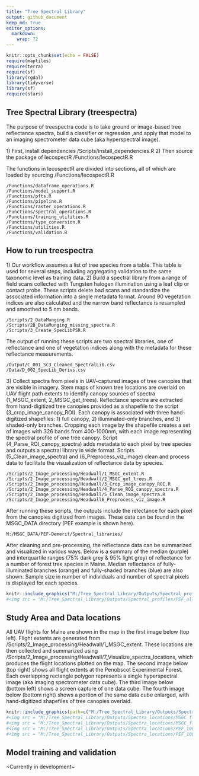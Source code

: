 ```yaml
---
title: "Tree Spectral Library"
output: github_document
keep_md: true
editor_options: 
  markdown: 
    wrap: 72
---
```


```r
knitr::opts_chunk$set(echo = FALSE)
require(maptiles)
require(terra)
require(sf)
library(rgdal)
library(tidyverse)
library(sf)
require(stars)
```

## Tree Spectral Library (treespectra)

The purpose of treespectra code is to take ground or image-based tree
reflectance spectra, build a classifier or regression ,and apply that
model to an imaging spectrometer data cube (aka hyperspectral image).

1\) First, install dependencies /Scripts/install_dependencies.R 2) Then
source the package of lecospectR /Functions/lecospectR.R

The functions in lecospectR are divided into sections, all of which are
loaded by sourcing /Functions/lecospectR.R

    /Functions/dataframe_operations.R  
    /Functions/model_support.R 
    /Functions/pfts.R  
    /Functions/pipeline.R  
    /Functions/raster_operations.R 
    /Functions/spectral_operations.R   
    /Functions/training_utilities.R    
    /Functions/type_conversion.R   
    /Functions/utilities.R 
    /Functions/validation.R    

## How to run treespectra

1\) Our workflow assumes a list of tree species from a table.
This table is used for several steps, including aggregating validation
to the same taxonomic level as training data. 2) Build a spectral
library from a range of field scans collected with Tungsten halogen
illumination using a leaf clip or contact probe. These scripts delete
bad scans and standardize the associated information into a single
metadata format. Around 90 vegetation indices are also calculated and
the narrow band reflectance is resampled and smoothed to 5 nm bands.

    /Scripts/2_DataMunging.R
    /Scripts/2B_DataMunging_missing_spectra.R   
    /Scripts/3_Create_SpecLibPSR.R

The output of running these scripts are two spectral libraries, one of
reflectance and one of vegetation indices along with the metadata for
these reflectance measurements.

    /Output/C_001_SC3_Cleaned_SpectralLib.csv
    /Data/D_002_SpecLib_Derivs.csv

3\) Collect spectra from pixels in UAV-captured images of tree canopies
that are visible in imagery. Stem maps of known tree locations are
overlaid on UAV flight path extents to identify canopy sources of
spectra (1_MSGC_extent, 2_MSGC_get_trees). Reflectance spectra are
extracted from hand-digitized tree canopies provided as a shapefile to
the script (3_crop_image_canopy_ROI). Each canopy is associated with
three hand-digitized shapefiles: 1) full canopy, 2) illuminated-only
branches, and 3) shaded-only branches. Cropping each image by the shapefile creates a set of images with 326 bands from 400-1000nm, with each image representing the spectral profile of one tree canopy. Script
(4_Parse_ROI_canopy_spectra) adds metadata to each pixel by tree species and
outputs a spectral library in wide format. Scripts
(5_Clean_image_spectra) and (6_Preprocess_viz_image) clean and process
data to facilitate the visualization of reflectance data by species.

    /Scripts/2_Image_processing/Headwall/1_MSGC_extent.R                     
    /Scripts/2_Image_processing/Headwall/2_MSGC_get_trees.R
    /Scripts/2_Image_processing/Headwall/3_Crop_image_canopy_ROI.R
    /Scripts/2_Image_processing/Headwall/4_Parse_ROI_canopy_spectra.R             
    /Scripts/2_Image_processing/Headwall/5_Clean_image_spectra.R
    /Scripts/2_Image_processing/Headwall6_Preprocess_viz_image.R

After running these scripts, the outputs include the relectance for each
pixel from the canopies digitized from images. These data can be found in the MSGC_DATA directory (PEF example is shown here).

    M:/MSGC_DATA/PEF-Demerit/Spectral_libraries/

After cleaning and pre-processing, the reflectance data can be
summarized and visualized in various ways. Below is a summary of the
median (purple) and interquartile ranges (75% dark grey & 95% light
grey) of reflectance for a number of forest tree species in Maine.
Median reflectance of fully-illuminated branches (orange) and
fully-shaded branches (blue) are also shown. Sample size in number of individuals and number of spectral pixels is displayed for each species.

```r
knitr::include_graphics("M:/Tree_Spectral_Library/Outputs/Spectral_profiles/PEF_all.jpg")
#<img src = "M:/Tree_Spectral_Library/Outputs/Spectral_profiles/PEF_all.jpg" width = 500 height = 500 >
```

## Study Area and Data locations

All UAV flights for Maine are shown in the map in the first image
below (top left). Flight extents are generated from
/Scripts/2_Image_processing/Headwall/1_MSGC_extent. These locations are
then collected and summarized using
/Scripts/2_Image_processing/Headwall/7_Visualize_spectra_locations,
which produces the flight locations plotted on the map. The second image below (top right) shows all flight extents at the Penobscot Experimental Forest. Each overlapping rectangle polygon represents a single hyperspectral image (aka imaging spectrometer data cube).
The third image below (bottom left) shows a screen capture of one
data cube. The fourth
image below (bottom right) shows a portion of the same data cube enlarged, with
hand-digitized shapefiles of tree canopies overlaid.

```r

knitr::include_graphics(path=c("M:/Tree_Spectral_Library/Outputs/Spectra_locations/MSGC_flight_locations_Maine_esristreet.jpg", "M:/Tree_Spectral_Library/Outputs/Spectra_locations/MSGC_flight_locations_PEF_esrisat.jpg", "M:/Tree_Spectral_Library/Outputs/Spectra_locations/PEF_100047_15568_envicapture.jpg", "M:/Tree_Spectral_Library/Outputs/Spectra_locations/PEF_100047_15568_ROIs_envicapture.jpg"))
#<img src = "M:/Tree_Spectral_Library/Outputs/Spectra_locations/MSGC_flight_locations_Maine.jpg" width = 500 height = 500 >
#<img src = "M:/Tree_Spectral_Library/Outputs/Spectra_locations/MSGC_flight_locations_PEF_esrisat.jpg" width = 500 height = 500 >
#<img src = "M:/Tree_Spectral_Library/Outputs/Spectra_locations/PEF_100047_15568_envicapture.jpg" width = 500 height = 500 >
#<img src = "M:/Tree_Spectral_Library/Outputs/Spectra_locations/PEF_100047_15568_ROIs_envicapture.jpg" width = 500 height = 500 >
```


## Model training and validation

~Currently in development~
